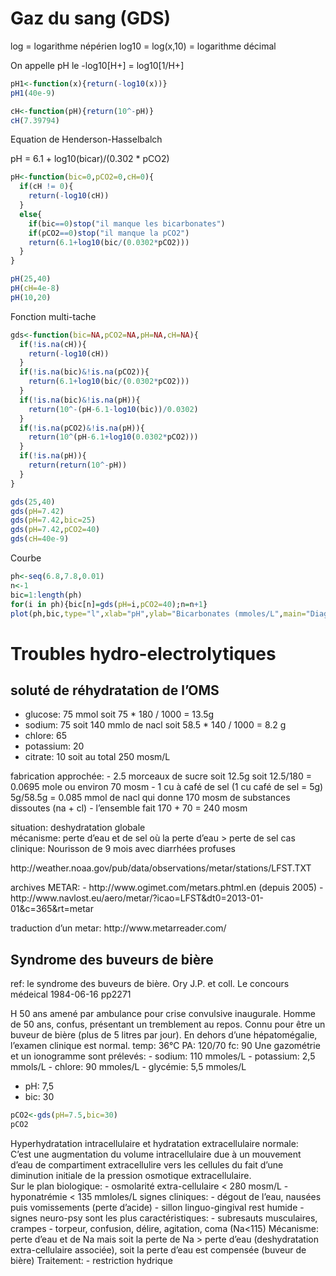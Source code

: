 Gaz du sang (GDS)
========================================================

log = logarithme népérien
log10 = log(x,10) = logarithme décimal

On appelle pH le -log10[H+] = log10[1/H+]

```r
pH1<-function(x){return(-log10(x))}
pH1(40e-9)

cH<-function(pH){return(10^-pH)}
cH(7.39794)

```
Equation de Henderson-Hasselbalch

pH = 6.1 + log10(bicar)/(0.302 * pCO2)

```r
pH<-function(bic=0,pCO2=0,cH=0){
  if(cH != 0){
    return(-log10(cH))
  }
  else{
    if(bic==0)stop("il manque les bicarbonates")
    if(pCO2==0)stop("il manque la pCO2")
    return(6.1+log10(bic/(0.0302*pCO2)))
  }
}

pH(25,40)
pH(cH=4e-8)
pH(10,20)
```
Fonction multi-tache
```r
gds<-function(bic=NA,pCO2=NA,pH=NA,cH=NA){
  if(!is.na(cH)){
    return(-log10(cH))
  }
  if(!is.na(bic)&!is.na(pCO2)){
    return(6.1+log10(bic/(0.0302*pCO2)))
  }
  if(!is.na(bic)&!is.na(pH)){
    return(10^-(pH-6.1-log10(bic))/0.0302)
  }
  if(!is.na(pCO2)&!is.na(pH)){
    return(10^(pH-6.1+log10(0.0302*pCO2)))
  }
  if(!is.na(pH)){
    return(return(10^-pH))
  }
}

gds(25,40)
gds(pH=7.42)
gds(pH=7.42,bic=25)
gds(pH=7.42,pCO2=40)
gds(cH=40e-9)
```
Courbe
```r
ph<-seq(6.8,7.8,0.01)
n<-1
bic=1:length(ph)
for(i in ph){bic[n]=gds(pH=i,pCO2=40);n=n+1}
plot(ph,bic,type="l",xlab="pH",ylab="Bicarbonates (mmoles/L",main="Diagramme de Davenport")
```
Troubles hydro-electrolytiques
==============================

soluté de réhydratation de l'OMS
--------------------------------
- glucose: 75 mmol soit 75 * 180 / 1000 = 13.5g
- sodium: 75 soit 140 mmlo de nacl soit 58.5 * 140 / 1000 = 8.2 g
- chlore: 65
- potassium: 20
- citrate: 10
soit au total 250 mosm/L

fabrication approchée:
- 2.5 morceaux de sucre soit 12.5g soit 12.5/180 = 0.0695 mole ou environ 70 mosm
- 1 cu à café de sel (1 cu café de sel = 5g) 5g/58.5g = 0.085 mmol de nacl qui donne 170 mosm de substances dissoutes (na + cl)
- l'ensemble fait 170 + 70 = 240 mosm

situation: deshydratation globale  
mécanisme: perte d'eau et de sel où la perte d'eau > perte de sel
cas clinique: Nourisson de 9 mois avec diarrhées profuses


http://weather.noaa.gov/pub/data/observations/metar/stations/LFST.TXT

archives METAR: 
- http://www.ogimet.com/metars.phtml.en (depuis 2005)
- http://www.navlost.eu/aero/metar/?icao=LFST&dt0=2013-01-01&c=365&rt=metar

traduction d'un metar: http://www.metarreader.com/

Syndrome des buveurs de bière
-----------------------------
ref: le syndrome des buveurs de bière. Ory J.P. et coll. Le concours médeical 1984-06-16 pp2271

H 50 ans amené par ambulance pour crise convulsive inaugurale. Homme de 50 ans, confus, présentant un tremblement au repos. Connu pour être un buveur de bière (plus de 5 litres par jour). En dehors d'une hépatomégalie, l'examen clinique est normal. 
temp: 36°C
PA: 120/70
fc: 90
Une gazométrie et un ionogramme sont prélevés:
- sodium: 110 mmoles/L
- potassium: 2,5 mmols/L
- chlore: 90 mmoles/L
- glycémie: 5,5 mmoles/L

- pH: 7,5
- bic: 30
```r
pCO2<-gds(pH=7.5,bic=30)
pCO2
```
Hyperhydratation intracellulaire et hydratation extracellulaire normale:  
C'est une augmentation du volume intracellulaire due à un mouvement d'eau de compartiment extracellulire vers les cellules du fait d'une diminution initiale de la pression osmotique extracellulaire.  
Sur le plan biologique:
- osmolarité extra-cellulaire < 280 mosm/L
- hyponatrémie < 135 mmloles/L
signes cliniques:
- dégout de l'eau, nausées puis vomissements (perte d'acide)
- sillon linguo-gingival rest humide
- signes neuro-psy sont les plus caractéristiques:
  - subresauts musculaires, crampes
  - torpeur, confusion, délire, agitation, coma (Na<115)
Mécanisme: perte d'eau et de Na mais soit la perte de Na > perte d'eau (deshydratation extra-cellulaire associée), soit la perte d'eau est compensée (buveur de bière)
Traitement:
- restriction hydrique
